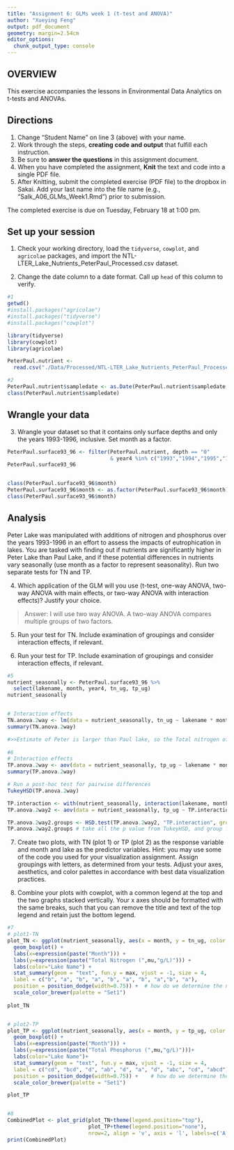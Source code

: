 ```yaml
---
title: "Assignment 6: GLMs week 1 (t-test and ANOVA)"
author: "Xueying Feng"
output: pdf_document
geometry: margin=2.54cm
editor_options: 
  chunk_output_type: console
---
```


## OVERVIEW

This exercise accompanies the lessons in Environmental Data Analytics on t-tests and ANOVAs. 

## Directions
1. Change "Student Name" on line 3 (above) with your name.
3. Work through the steps, **creating code and output** that fulfill each instruction.
4. Be sure to **answer the questions** in this assignment document.
6. When you have completed the assignment, **Knit** the text and code into a single PDF file.
8. After Knitting, submit the completed exercise (PDF file) to the dropbox in Sakai. Add your last name into the file name (e.g., "Salk_A06_GLMs_Week1.Rmd") prior to submission.

The completed exercise is due on Tuesday, February 18 at 1:00 pm.

## Set up your session

1. Check your working directory, load the `tidyverse`, `cowplot`, and `agricolae` packages, and import the NTL-LTER_Lake_Nutrients_PeterPaul_Processed.csv dataset. 

2. Change the date column to a date format. Call up `head` of this column to verify.


```r
#1
getwd()
#install.packages("agricolae")
#install.packages("tidyverse")
#install.packages("cowplot")

library(tidyverse)
library(cowplot)
library(agricolae)

PeterPaul.nutrient <-
  read.csv("./Data/Processed/NTL-LTER_Lake_Nutrients_PeterPaul_Processed.csv")

#2
PeterPaul.nutrient$sampledate <- as.Date(PeterPaul.nutrient$sampledate, format = "%Y-%m-%d")
class(PeterPaul.nutrient$sampledate)

```


## Wrangle your data

3. Wrangle your dataset so that it contains only surface depths and only the years 1993-1996, inclusive. Set month as a factor.
```r
PeterPaul.surface93_96 <- filter(PeterPaul.nutrient, depth == "0" 
                                 & year4 %in% c("1993","1994","1995","1996") ) 
PeterPaul.surface93_96


class(PeterPaul.surface93_96$month)
PeterPaul.surface93_96$month <- as.factor(PeterPaul.surface93_96$month)
class(PeterPaul.surface93_96$month)

```

## Analysis

Peter Lake was manipulated with additions of nitrogen and phosphorus over the years 1993-1996 in an effort to assess the impacts of eutrophication in lakes. You are tasked with finding out if nutrients are significantly higher in Peter Lake than Paul Lake, and if these potential differences in nutrients vary seasonally (use month as a factor to represent seasonality). Run two separate tests for TN and TP.

4. Which application of the GLM will you use (t-test, one-way ANOVA, two-way ANOVA with main effects, or two-way ANOVA with interaction effects)? Justify your choice.

> Answer: I will use two way ANOVA. A two-way ANOVA compares multiple groups of two factors.

5. Run your test for TN. Include examination of groupings and consider interaction effects, if relevant.

6. Run your test for TP. Include examination of groupings and consider interaction effects, if relevant.

```r
#5
nutrient_seasonally <- PeterPaul.surface93_96 %>%
  select(lakename, month, year4, tn_ug, tp_ug)
nutrient_seasonally


# Interaction effects
TN.anova.2way <- lm(data = nutrient_seasonally, tn_ug ~ lakename * month)
summary(TN.anova.2way)

#>>Estimate of Peter is larger than Paul lake, so the Total nitrogen of peter lake is higher.
  
#6
# Interaction effects
TP.anova.2way <- aov(data = nutrient_seasonally, tp_ug ~ lakename * month)
summary(TP.anova.2way)

# Run a post-hoc test for pairwise differences
TukeyHSD(TP.anova.2way)

TP.interaction <- with(nutrient_seasonally, interaction(lakename, month))
TP.anova.2way2 <- aov(data = nutrient_seasonally, tp_ug ~ TP.interaction)

TP.anova.2way2.groups <- HSD.test(TP.anova.2way2, "TP.interaction", group = TRUE)
TP.anova.2way2.groups # take all the p value from TukeyHSD, and group for me

```

7. Create two plots, with TN (plot 1) or TP (plot 2) as the response variable and month and lake as the predictor variables. Hint: you may use some of the code you used for your visualization assignment. Assign groupings with letters, as determined from your tests. Adjust your axes, aesthetics, and color palettes in accordance with best data visualization practices.

8. Combine your plots with cowplot, with a common legend at the top and the two graphs stacked vertically. Your x axes should be formatted with the same breaks, such that you can remove the title and text of the top legend and retain just the bottom legend. 

```r
#7
# plot1-TN
plot_TN <- ggplot(nutrient_seasonally, aes(x = month, y = tn_ug, color = lakename)) +
  geom_boxplot() +
  labs(x=expression(paste("Month"))) + 
  labs(y=expression(paste("Total Nitrogen (",mu,"g/L)"))) +
  labs(color="Lake Name") +
  stat_summary(geom = "text", fun.y = max, vjust = -1, size = 4,
  label = c("b", "a", "b", "a", "b", "a", "b", "a","b", "a"),
  position = position_dodge(width=0.75)) +  # how do we determine the numer 0.75
  scale_color_brewer(palette = "Set1")
  
plot_TN


# plot2-TP
plot_TP <- ggplot(nutrient_seasonally, aes(x = month, y = tp_ug, color = lakename)) + # month does not work
  geom_boxplot() +
  labs(x=expression(paste("Month"))) + 
  labs(y=expression(paste("Total Phosphorus (",mu,"g/L)")))+
  labs(color="Lake Name")+
  stat_summary(geom = "text", fun.y = max, vjust = -1, size = 4,
  label = c("cd", "bcd", "d", "ab", "d", "a", "d", "abc", "cd", "abcd"),
  position = position_dodge(width=0.75)) +    # how do we determine the numer 0.75
  scale_color_brewer(palette = "Set1")

plot_TP


#8
CombinedPlot <- plot_grid(plot_TN+theme(legend.position="top"),
                          plot_TP+theme(legend.position="none"), 
                          nrow=2, align = 'v', axis = 'l', labels=c('A', 'B'))   
print(CombinedPlot)


```




